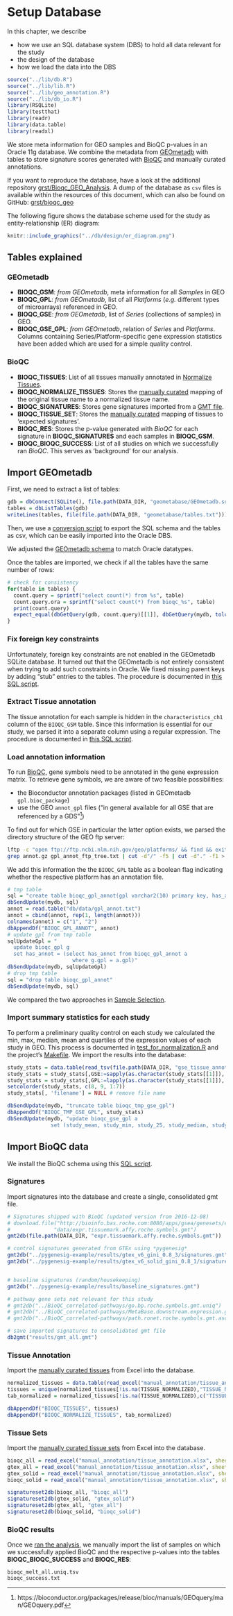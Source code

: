 # Setup Database {#setup-database}

In this chapter, we describe

* how we use an SQL database system (DBS) to hold all data relevant for the study
* the design of the database
* how we load the data into the DBS

```r
source("../lib/db.R")
source("../lib/lib.R")
source("../lib/geo_annotation.R")
source("../lib/db_io.R")
library(RSQLite)
library(testthat)
library(readr)
library(data.table)
library(readxl)
```

We store meta information for GEO samples and BioQC p-values in
an Oracle 11g database. We combine the metadata from [GEOmetadb](https://www.bioconductor.org/packages/release/bioc/vignettes/GEOmetadb/inst/doc/GEOmetadb.html)
with tables to store signature scores generated with
[BioQC](https://accio.github.io/BioQC) and manually curated annotations.

If you want to reproduce the database, have a look at the additional repository
[grst/Bioqc_GEO_Analysis](https://github.com/grst/BioQC_GEO_analysis). A
dump of the database as `csv` files is available within the resources of this
document, which can also be found on GitHub:
[grst/bioqc_geo](https://github.com/grst/bioqc_geo)

The following figure shows the database scheme used for the study as entity-relationship (ER) diagram:

```r
knitr::include_graphics("../db/design/er_diagram.png")
```

## Tables explained

### GEOmetadb
* **BIOQC_GSM**: *from GEOmetadb*, meta information for all *Samples* in GEO
* **BIOQC_GPL**: *from GEOmetadb*, list of all *Platforms* (*e.g.* different types of microarrays) referenced in GEO.
* **BIOQC_GSE**: *from GEOmetadb*, list of *Series* (collections of samples) in GEO.
* **BIOQC_GSE_GPL**: *from GEOmetadb*, relation of *Series* and *Platforms*. Columns containing Series/Platform-specific gene expression statistics have been added which are used for a simple quality control.

### BioQC
* **BIOQC_TISSUES**: List of all tissues manually annotated in [Normalize Tissues](#normalize-tissues).
* **BIOQC_NORMALIZE_TISSUES**: Stores the [manually curated](#normalize-tissues) mapping of the original tissue name to a normalized tissue name.
* **BIOQC_SIGNATURES**: Stores gene signatures imported from a [GMT file](http://software.broadinstitute.org/cancer/software/gsea/wiki/index.php/Data_formats#GMT:_Gene_Matrix_Transposed_file_format_.28.2A.gmt.29).
* **BIOQC_TISSUE_SET**: Stores the [manually curated](#tissue-signatures) mapping of tissues to 'expected signatures'.
* **BIOQC_RES**: Stores the p-value generated with *BioQC* for each signature in **BIOQC_SIGNATURES** and each samples in **BIOQC_GSM**.
* **BIOQC_BIOQC_SUCCESS**: List of all studies on which we successfully ran *BioQC*. This serves as 'background' for our analysis.


## Import GEOmetadb

First, we need to extract a list of tables:
```r
gdb = dbConnect(SQLite(), file.path(DATA_DIR, "geometabase/GEOmetadb.sqlite"))
tables = dbListTables(gdb)
writeLines(tables, file(file.path(DATA_DIR, "geometabase/tables.txt")))
```

Then, we use a [conversion script](https://github.com/grst/BioQC_GEO_analysis/blob/master/db/geometadb2csv.sh) to
export the SQL schema and the tables as csv, which can be easily imported into the Oracle DBS.

We adjusted the [GEOmetadb schema](https://github.com/grst/BioQC_GEO_analysis/blob/master/db/geometadb_schema.sql) to match
Oracle datatypes.

Once the tables are imported, we check if all the tables have the same number of rows:
```r
# check for consistency
for(table in tables) {
  count.query = sprintf("select count(*) from %s", table)
  count.query.ora = sprintf("select count(*) from bioqc_%s", table)
  print(count.query)
  expect_equal(dbGetQuery(gdb, count.query)[[1]], dbGetQuery(mydb, tolower(count.query.ora))[[1]])
}
```


### Fix foreign key constraints

Unfortunately, foreign key constraints are not enabled in the GEOmetadb SQLite database. It turned out that the GEOmetadb is not entirely consistent when trying to add such constraints in Oracle. We fixed missing
parent keys by adding "stub" entries to the tables. The procedure is documented in
[this SQL script](https://github.com/grst/BioQC_GEO_analysis/blob/master/db/update_geometabase.sql).


### Extract Tissue annotation

The tissue annotation for each sample is hidden in the `characteristics_ch1` column of the `BIOQC_GSM` table. Since this information is
essential for our study, we parsed it into a separate column using a regular expression. The procedure is documented in
[this SQL script](https://github.com/grst/BioQC_GEO_analysis/blob/master/db/update_geometabase.sql).


### Load annotation information

To run [BioQC](https://accio.github.io/BioQC), gene symbols need to be annotated in the gene expression matrix.
To retrieve gene symbols, we are aware of two feasible possibilities:

* the Bioconductor annotation packages (listed in GEOmetadb `gpl.bioc_package`)
* use the GEO `annot_gpl` files ("in general available for all GSE that are referenced by a GDS"[^1])

[^1]: https://bioconductor.org/packages/release/bioc/manuals/GEOquery/man/GEOquery.pdf

To find out for which GSE in particular the latter option exists, we parsed the directory structure of the
GEO ftp server:

```bash
lftp -c "open ftp://ftp.ncbi.nlm.nih.gov/geo/platforms/ && find && exit" > gpl_annot_ftp_tree.txt
grep annot.gz gpl_annot_ftp_tree.txt | cut -d"/" -f5 | cut -d"." -f1 > gpl_annot.txt
```

We add this information the the `BIOQC_GPL` table as a boolean flag indicating whether the respective
platform has an annotation file.

```r
# tmp table
sql = "create table bioqc_gpl_annot(gpl varchar2(10) primary key, has_annot number(1))"
dbSendUpdate(mydb, sql)
annot = read.table("db/data/gpl_annot.txt")
annot = cbind(annot, rep(1, length(annot)))
colnames(annot) = c("1", "2")
dbAppendDf("BIOQC_GPL_ANNOT", annot)
# update gpl from tmp table
sqlUpdateGpl = "
  update bioqc_gpl g
  set has_annot = (select has_annot from bioqc_gpl_annot a
                     where g.gpl = a.gpl)"
dbSendUpdate(mydb, sqlUpdateGpl)
# drop tmp table
sql = "drop table bioqc_gpl_annot"
dbSendUpdate(mydb, sql)
```

We compared the two approaches in [Sample Selection](#sample-selection).

### Import summary statistics for each study

To perform a preliminary quality control on each study we calculated the min, max, median, mean and quartiles of the expression values of each study in GEO. This process is documented in [test_for_normalization.R](https://github.com/grst/BioQC_GEO_analysis/blob/master/scripts/test_for_normalization.R) and the project's [Makefile](https://github.com/grst/BioQC_GEO_analysis/blob/master/Makefile). We import the results into the database:

```r
study_stats = data.table(read_tsv(file.path(DATA_DIR, "gse_tissue_annot/study_stats.txt")))
study_stats = study_stats[,GSE:=sapply(as.character(study_stats[[1]]), geoIdFromPath)]
study_stats = study_stats[,GPL:=lapply(as.character(study_stats[[1]]), gplFromPath)]
setcolorder(study_stats, c(8, 9, 1:7))
study_stats[, 'filename'] = NULL # remove file name

dbSendUpdate(mydb, "truncate table bioqc_tmp_gse_gpl")
dbAppendDf("BIOQC_TMP_GSE_GPL", study_stats)
dbSendUpdate(mydb, "update bioqc_gse_gpl a
              set (study_mean, study_min, study_25, study_median, study_75, study_max) = (select study_mean, study_min, study_25, study_median, study_75, study_max from bioqc_tmp_gse_gpl b where a.gse = b.gse and (a.gpl = b.gpl or b.gpl is NULL))")
```

## Import BioQC data
We install the BioQC schema using this [SQL script](https://github.com/grst/BioQC_GEO_analysis/blob/master/db/bioqc_schema.sql).

### Signatures

Import signatures into the database and create a single, consolidated gmt file.
```r
# Signatures shipped with BioQC (updated version from 2016-12-08)
# download.file("http://bioinfo.bas.roche.com:8080/apps/gsea/genesets/exp.tissuemark.bioqc.roche.symbols.gmt",
#              "data/expr.tissuemark.affy.roche.symbols.gmt")
gmt2db(file.path(DATA_DIR, "expr.tissuemark.affy.roche.symbols.gmt"))

# control signatures generated from GTEx using *pygenesig*
gmt2db("../pygenesig-example/results/gtex_v6_gini_0.8_3/signatures.gmt", source='gtex_v6_gini.gmt')
gmt2db("../pygenesig-example/results/gtex_v6_solid_gini_0.8_1/signatures.gmt", source='gtex_v6_gini_solid.gmt')


# baseline signatures (random/housekeeping)
gmt2db("../pygenesig-example/results/baseline_signatures.gmt")

# pathway gene sets not relevant for this study
# gmt2db("../BioQC_correlated-pathways/go.bp.roche.symbols.gmt.uniq")
# gmt2db("../BioQC_correlated-pathways/MetaBase.downstream.expression.gmt")
# gmt2db("../BioQC_correlated-pathways/path.ronet.roche.symbols.gmt.ascii")

# save imported signatures to consolidated gmt file
db2gmt("results/gmt_all.gmt")
```


### Tissue Annotation

Import the [manually curated tissues](https://github.com/grst/BioQC_GEO_analysis/blob/master/manual_annotation/normalize_tissues.xlsx) from Excel into the database.
```r
normalized_tissues = data.table(read_excel("manual_annotation/tissue_annotation.xlsx", sheet = 1))
tissues = unique(normalized_tissues[!is.na(TISSUE_NORMALIZED),"TISSUE_NORMALIZED", with=FALSE])
tab_normalized = normalized_tissues[!is.na(TISSUE_NORMALIZED),c("TISSUE", "TISSUE_NORMALIZED"), with=FALSE]

dbAppendDf("BIOQC_TISSUES", tissues)
dbAppendDf("BIOQC_NORMALIZE_TISSUES", tab_normalized)

```

### Tissue Sets

Import the [manually curated tissue sets](https://github.com/grst/BioQC_GEO_analysis/blob/master/manual_annotation/tissue_sets.xlsx) from Excel into the database.
```r
bioqc_all = read_excel("manual_annotation/tissue_annotation.xlsx", sheet = 3)
gtex_all = read_excel("manual_annotation/tissue_annotation.xlsx", sheet = 4)
gtex_solid = read_excel("manual_annotation/tissue_annotation.xlsx", sheet = 5)
bioqc_solid = read_excel("manual_annotation/tissue_annotation.xlsx", sheet = 6)

signatureset2db(bioqc_all, "bioqc_all")
signatureset2db(gtex_solid, "gtex_solid")
signatureset2db(gtex_all, "gtex_all")
signatureset2db(bioqc_solid, "bioqc_solid")

```

### BioQC results {#import-bioqc-results}
Once we [ran the analysis](#sample-processing), we manually import the list of samples on which we successfully applied BioQC and the respective p-values into the tables **BIOQC_BIOQC_SUCCESS** and **BIOQC_RES**:

```
bioqc_melt_all.uniq.tsv
bioqc_success.txt
```


